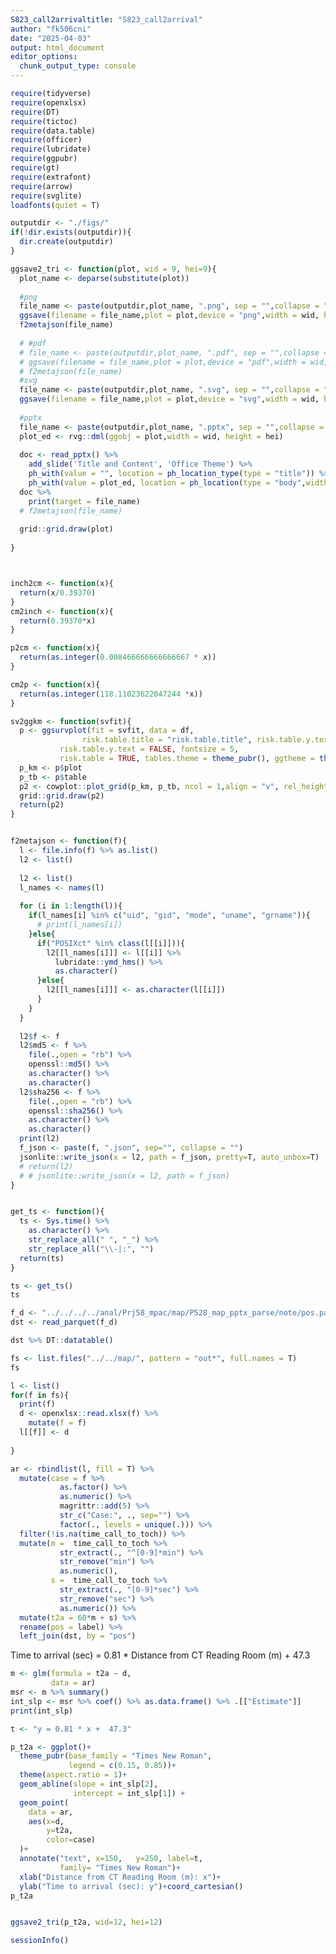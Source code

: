 ```yaml
---
S823_call2arrivaltitle: "S823_call2arrival"
author: "fk506cni"
date: "2025-04-03"
output: html_document
editor_options: 
  chunk_output_type: console
---
```



```r
require(tidyverse)
require(openxlsx)
require(DT)
require(tictoc)
require(data.table)
require(officer)
require(lubridate)
require(ggpubr)
require(gt)
require(extrafont)
require(arrow)
require(svglite)
loadfonts(quiet = T)
```


```r
outputdir <- "./figs/"
if(!dir.exists(outputdir)){
  dir.create(outputdir)
}

ggsave2_tri <- function(plot, wid = 9, hei=9){
  plot_name <- deparse(substitute(plot))
  
  #png
  file_name <- paste(outputdir,plot_name, ".png", sep = "",collapse = "")
  ggsave(filename = file_name,plot = plot,device = "png",width = wid, height = hei,dpi = 300,units = "cm")
  f2metajson(file_name)
  
  # #pdf
  # file_name <- paste(outputdir,plot_name, ".pdf", sep = "",collapse = "")
  # ggsave(filename = file_name,plot = plot,device = "pdf",width = wid, height = hei,dpi = 300,units = "cm")
  # f2metajson(file_name)
  #svg
  file_name <- paste(outputdir,plot_name, ".svg", sep = "",collapse = "")
  ggsave(filename = file_name,plot = plot,device = "svg",width = wid, height = hei,dpi = 300,units = "cm")
  
  #pptx
  file_name <- paste(outputdir,plot_name, ".pptx", sep = "",collapse = "")
  plot_ed <- rvg::dml(ggobj = plot,width = wid, height = hei)
  
  doc <- read_pptx() %>%
    add_slide('Title and Content', 'Office Theme') %>%
    ph_with(value = "", location = ph_location_type(type = "title")) %>%
    ph_with(value = plot_ed, location = ph_location(type = "body",width = cm2inch(wid), height = cm2inch(hei),left = 2, top = 2))
  doc %>%
    print(target = file_name)
  # f2metajson(file_name)
  
  grid::grid.draw(plot)
  
}



inch2cm <- function(x){
  return(x/0.39370)
}
cm2inch <- function(x){
  return(0.39370*x)
}

p2cm <- function(x){
  return(as.integer(0.008466666666666667 * x))
}

cm2p <- function(x){
  return(as.integer(118.11023622047244 *x))
}

sv2ggkm <- function(svfit){
  p <- ggsurvplot(fit = svfit, data = df,
                risk.table.title = "risk.table.title", risk.table.y.text.col = TRUE,
           risk.table.y.text = FALSE, fontsize = 5,
           risk.table = TRUE, tables.theme = theme_pubr(), ggtheme = theme_pubr())
  p_km <- p$plot
  p_tb <- p$table
  p2 <- cowplot::plot_grid(p_km, p_tb, ncol = 1,align = "v", rel_heights = c(3,1))
  grid::grid.draw(p2)
  return(p2)
}


f2metajson <- function(f){
  l <- file.info(f) %>% as.list()
  l2 <- list()
  
  l2 <- list()
  l_names <- names(l)
  
  for (i in 1:length(l)){
    if(l_names[i] %in% c("uid", "gid", "mode", "uname", "grname")){
      # print(l_names[i])
    }else{
      if("POSIXct" %in% class(l[[i]])){
        l2[[l_names[i]]] <- l[[i]] %>% 
          lubridate::ymd_hms() %>% 
          as.character()
      }else{
        l2[[l_names[i]]] <- as.character(l[[i]])
      }
    }
  }
  
  l2$f <- f
  l2$md5 <- f %>% 
    file(.,open = "rb") %>% 
    openssl::md5() %>% 
    as.character() %>% 
    as.character()
  l2$sha256 <- f %>% 
    file(.,open = "rb") %>% 
    openssl::sha256() %>% 
    as.character() %>% 
    as.character()
  print(l2)
  f_json <- paste(f, ".json", sep="", collapse = "")
  jsonlite::write_json(x = l2, path = f_json, pretty=T, auto_unbox=T)
  # return(l2)
  # # jsonlite::write_json(x = l2, path = f_json)
}


get_ts <- function(){
  ts <- Sys.time() %>% 
    as.character() %>% 
    str_replace_all(" ", "_") %>% 
    str_replace_all("\\-|:", "")
  return(ts)
}


```


```r
ts <- get_ts()
ts
```

```r
f_d <- "../../../../anal/Prj58_mpac/map/P528_map_pptx_parse/note/pos.parquet"
dst <- read_parquet(f_d)

dst %>% DT::datatable()
```


```r
fs <- list.files("../../map/", pattern = "out*", full.names = T)
fs

l <- list()
for(f in fs){
  print(f)
  d <- openxlsx::read.xlsx(f) %>% 
    mutate(f = f)
  l[[f]] <- d
  
}

ar <- rbindlist(l, fill = T) %>% 
  mutate(case = f %>% 
           as.factor() %>% 
           as.numeric() %>% 
           magrittr::add(5) %>% 
           str_c("Case:", ., sep="") %>% 
           factor(., levels = unique(.))) %>% 
  filter(!is.na(time_call_to_toch)) %>% 
  mutate(m =  time_call_to_toch %>% 
           str_extract(., "^[0-9]*min") %>% 
           str_remove("min") %>% 
           as.numeric(),
         s =  time_call_to_toch %>% 
           str_extract(., "[0-9]*sec") %>% 
           str_remove("sec") %>% 
           as.numeric()) %>% 
  mutate(t2a = 60*m + s) %>%
  rename(pos = label) %>% 
  left_join(dst, by = "pos")


```

Time to arrival (sec) = 0.81 * Distance from CT Reading Room (m) +  47.3

```r
m <- glm(formula = t2a ~ d, 
         data = ar)
msr <- m %>% summary()
int_slp <- msr %>% coef() %>% as.data.frame() %>% .[["Estimate"]]
print(int_slp)

t <- "y = 0.81 * x +  47.3"

p_t2a <- ggplot()+
  theme_pubr(base_family = "Times New Roman",
             legend = c(0.15, 0.85))+
  theme(aspect.ratio = 1)+
  geom_abline(slope = int_slp[2],
              intercept = int_slp[1]) +
  geom_point(
    data = ar,
    aes(x=d,
        y=t2a,
        color=case)
  )+
  annotate("text", x=150,   y=250, label=t,
           family= "Times New Roman")+
  xlab("Distance from CT Reading Room (m): x")+
  ylab("Time to arrival (sec): y")+coord_cartesian()
p_t2a


ggsave2_tri(p_t2a, wid=12, hei=12)
```


```r
sessionInfo()
```

